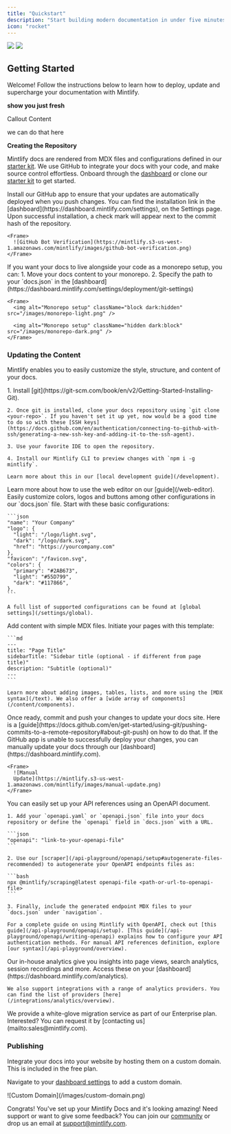 ```yaml
---
title: "Quickstart"
description: "Start building modern documentation in under five minutes"
icon: "rocket"
---
```


<Frame>
  <img className="block dark:hidden" src="https://mintlify-assets.b-cdn.net/hero-light.png" />

  <img className="hidden dark:block" src="https://mintlify-assets.b-cdn.net/hero-dark.png" />
</Frame>

## Getting Started

Welcome! Follow the instructions below to learn how to deploy, update and
supercharge your documentation with Mintlify.

**show you just fresh**

<Check>
  Callout Content

  we can do that here
</Check>

**Creating the Repository**

Mintlify docs are rendered from MDX files and configurations defined in our
[starter kit](https://github.com/mintlify/starter). We use GitHub to integrate
your docs with your code, and make source control effortless. Onboard through the [dashboard](https://dashboard.mintlify.com) or clone our [starter kit](https://github.com/mintlify/starter) to get started.

<AccordionGroup>
  <Accordion icon="message-bot" title="Install the GitHub app">
    Install our GitHub app to ensure that your updates are automatically deployed when you push changes. You can find the installation link in the [dashboard](https://dashboard.mintlify.com/settings), on the Settings page. Upon successful installation, a check mark will appear next to the commit hash of the repository.

    <Frame>
      ![GitHub Bot Verification](https://mintlify.s3-us-west-1.amazonaws.com/mintlify/images/github-bot-verification.png)
    </Frame>
  </Accordion>

  <Accordion icon="code-branch" title="Monorepo Setup">
    If you want your docs to live alongside your code as a monorepo setup, you
    can: 1. Move your docs content to your monorepo. 2. Specify the path to your
    `docs.json` in the
    [dashboard](https://dashboard.mintlify.com/settings/deployment/git-settings)

    <Frame>
      <img alt="Monorepo setup" className="block dark:hidden" src="/images/monorepo-light.png" />

      <img alt="Monorepo setup" className="hidden dark:block" src="/images/monorepo-dark.png" />
    </Frame>
  </Accordion>
</AccordionGroup>

### Updating the Content

Mintlify enables you to easily customize the style, structure, and content of
your docs.

<AccordionGroup>
  <Accordion icon="rectangle-terminal" title="Editing locally (recommended for developers)">
    1. Install [git](https://git-scm.com/book/en/v2/Getting-Started-Installing-Git).

    2. Once git is installed, clone your docs repository using `git clone <your-repo>`. If you haven't set it up yet, now would be a good time to do so with these [SSH keys](https://docs.github.com/en/authentication/connecting-to-github-with-ssh/generating-a-new-ssh-key-and-adding-it-to-the-ssh-agent).

    3. Use your favorite IDE to open the repository.

    4. Install our Mintlify CLI to preview changes with `npm i -g mintlify`.

    Learn more about this in our [local development guide](/development).
  </Accordion>

  <Accordion icon="pen-to-square" title="Editing with the web editor">
    Learn more about how to use the web editor on our [guide](/web-editor).
  </Accordion>

  <Accordion icon="palette" title="Customizing to your brand">
    Easily customize colors, logos and buttons among other configurations in our `docs.json` file. Start with these basic configurations:

    ```json
    "name": "Your Company"
    "logo": {
      "light": "/logo/light.svg",
      "dark": "/logo/dark.svg",
      "href": "https://yourcompany.com"
    },
    "favicon": "/favicon.svg",
    "colors": {
      "primary": "#2AB673",
      "light": "#55D799",
      "dark": "#117866",
    },
    ```

    A full list of supported configurations can be found at [global settings](/settings/global).
  </Accordion>

  <Accordion icon="pencil" title="Adding content">
    Add content with simple MDX files. Initiate your pages with this template:

    ```md
    ---
    title: "Page Title"
    sidebarTitle: "Sidebar title (optional - if different from page title)"
    description: "Subtitle (optional)"
    ---
    ```

    Learn more about adding images, tables, lists, and more using the [MDX syntax](/text). We also offer a [wide array of components](/content/components).
  </Accordion>

  <Accordion icon="rocket" title="Pushing changes">
    Once ready, commit and push your changes to update your docs site. Here is a [guide](https://docs.github.com/en/get-started/using-git/pushing-commits-to-a-remote-repository#about-git-push) on how to do that. If the GitHub app is unable to successfully deploy your changes, you can manually update your docs through our [dashboard](https://dashboard.mintlify.com).

    <Frame>
      ![Manual
      Update](https://mintlify.s3-us-west-1.amazonaws.com/mintlify/images/manual-update.png)
    </Frame>
  </Accordion>

  <Accordion icon="code-branch" title="Generating API references">
    You can easily set up your API references using an OpenAPI document.

    1. Add your `openapi.yaml` or `openapi.json` file into your docs repository or define the `openapi` field in `docs.json` with a URL.

    ```json
    "openapi": "link-to-your-openapi-file"
    ```

    2. Use our [scraper](/api-playground/openapi/setup#autogenerate-files-recommended) to autogenerate your OpenAPI endpoints files as:

    ```bash
    npx @mintlify/scraping@latest openapi-file <path-or-url-to-openapi-file>
    ```

    3. Finally, include the generated endpoint MDX files to your `docs.json` under `navigation`.

    For a complete guide on using Mintlify with OpenAPI, check out [this guide](/api-playground/openapi/setup). [This guide](/api-playground/openapi/writing-openapi) explains how to configure your API authentication methods. For manual API references definition, explore [our syntax](/api-playground/overview).
  </Accordion>

  <Accordion icon="chart-simple" title="Adding analytics">
    Our in-house analytics give you insights into page views, search analytics, session recordings and more. Access these on your [dashboard](https://dashboard.mintlify.com/analytics).

    We also support integrations with a range of analytics providers. You can find the list of providers [here](/integrations/analytics/overview).
  </Accordion>
</AccordionGroup>

<Note>
  We provide a white-glove migration service as part of our Enterprise plan.
  Interested? You can request it by [contacting us](mailto:sales@mintlify.com).
</Note>

### Publishing

<Accordion icon="star" title="Adding a custom domain">
  Integrate your docs into your website by hosting them on a custom domain. This is included in the free plan.

  Navigate to your [dashboard settings](https://dashboard.mintlify.com/settings) to add a custom domain.

  <Frame>![Custom Domain](/images/custom-domain.png)</Frame>
</Accordion>

Congrats! You've set up your Mintlify Docs and it's looking amazing! Need
support or want to give some feedback? You can join our
[community](https://mintlify.com/community) or drop us an email at
[support@mintlify.com](mailto:support@mintlify.com).